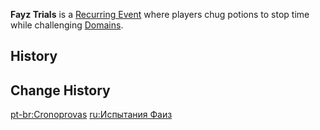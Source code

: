 {{Terminology Infobox
|type  = Recurring Events
}}
'''Fayz Trials''' is a [[Recurring Event]] where players chug potions to stop time while challenging [[Domain]]s.

==History==
{{Event History Table}}

==Change History==
{{Change History|3.0}}

[[pt-br:Cronoprovas]]
[[ru:Испытания Фаиз]]